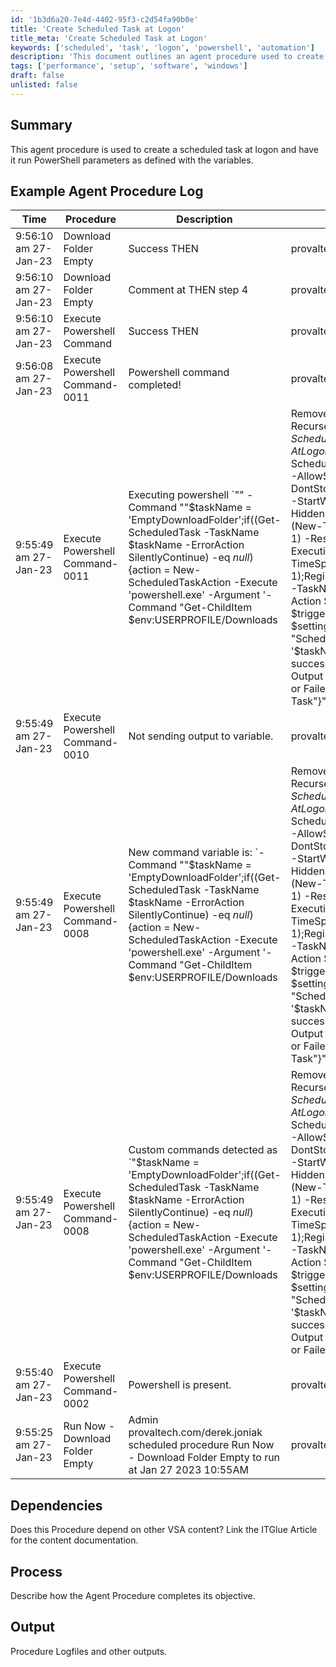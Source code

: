 ```yaml
---
id: '1b3d6a20-7e4d-4402-95f3-c2d54fa90b0e'
title: 'Create Scheduled Task at Logon'
title_meta: 'Create Scheduled Task at Logon'
keywords: ['scheduled', 'task', 'logon', 'powershell', 'automation']
description: 'This document outlines an agent procedure used to create a scheduled task that runs PowerShell commands at user logon. It provides a detailed example of the procedure log, dependencies, and the process involved in executing the task.'
tags: ['performance', 'setup', 'software', 'windows']
draft: false
unlisted: false
---
```

## Summary

This agent procedure is used to create a scheduled task at logon and have it run PowerShell parameters as defined with the variables.

## Example Agent Procedure Log

| Time                      | Procedure                    | Description                                                                                                                 | Admin                          |
|---------------------------|------------------------------|-----------------------------------------------------------------------------------------------------------------------------|--------------------------------|
| 9:56:10 am 27-Jan-23      | Download Folder Empty         | Success THEN                                                                                                              | provaltech.com/derek.joniak    |
| 9:56:10 am 27-Jan-23      | Download Folder Empty         | Comment at THEN step 4                                                                                                   | provaltech.com/derek.joniak    |
| 9:56:10 am 27-Jan-23      | Execute Powershell Command    | Success THEN                                                                                                              | provaltech.com/derek.joniak    |
| 9:56:08 am 27-Jan-23      | Execute Powershell Command-0011| Powershell command completed!                                                                                             | provaltech.com/derek.joniak    |
| 9:55:49 am 27-Jan-23      | Execute Powershell Command-0011| Executing powershell `"" -Command ""$taskName = 'EmptyDownloadFolder';if((Get-ScheduledTask -TaskName $taskName -ErrorAction SilentlyContinue) -eq $null)\{$action = New-ScheduledTaskAction -Execute 'powershell.exe' -Argument '-Command "Get-ChildItem $env:USERPROFILE/Downloads | Remove-Item -Recurse"';$trigger = New-ScheduledTaskTrigger -AtLogon;$settings = New-ScheduledTaskSettingsSet -AllowStartIfOnBatteries -DontStopIfGoingOnBatteries -StartWhenAvailable -Hidden -RestartInterval (New-TimeSpan -Minutes 1) -RestartCount 3 -ExecutionTimeLimit (New-TimeSpan -Hours 1);Register-ScheduledTask -TaskName $taskName -Action $action -Trigger $trigger -Settings $settings;Write-Output "Scheduled task '$taskName' created successfully"}else\{Write-Output "Task Already Exists or Failed To Create Task"}""` | provaltech.com/derek.joniak    |
| 9:55:49 am 27-Jan-23      | Execute Powershell Command-0010| Not sending output to variable.                                                                                           | provaltech.com/derek.joniak    |
| 9:55:49 am 27-Jan-23      | Execute Powershell Command-0008| New command variable is: `-Command ""$taskName = 'EmptyDownloadFolder';if((Get-ScheduledTask -TaskName $taskName -ErrorAction SilentlyContinue) -eq $null)\{$action = New-ScheduledTaskAction -Execute 'powershell.exe' -Argument '-Command "Get-ChildItem $env:USERPROFILE/Downloads | Remove-Item -Recurse"';$trigger = New-ScheduledTaskTrigger -AtLogon;$settings = New-ScheduledTaskSettingsSet -AllowStartIfOnBatteries -DontStopIfGoingOnBatteries -StartWhenAvailable -Hidden -RestartInterval (New-TimeSpan -Minutes 1) -RestartCount 3 -ExecutionTimeLimit (New-TimeSpan -Hours 1);Register-ScheduledTask -TaskName $taskName -Action $action -Trigger $trigger -Settings $settings;Write-Output "Scheduled task '$taskName' created successfully"}else\{Write-Output "Task Already Exists or Failed To Create Task"}""` | provaltech.com/derek.joniak    |
| 9:55:49 am 27-Jan-23      | Execute Powershell Command-0008| Custom commands detected as `"$taskName = 'EmptyDownloadFolder';if((Get-ScheduledTask -TaskName $taskName -ErrorAction SilentlyContinue) -eq $null)\{$action = New-ScheduledTaskAction -Execute 'powershell.exe' -Argument '-Command "Get-ChildItem $env:USERPROFILE/Downloads | Remove-Item -Recurse"';$trigger = New-ScheduledTaskTrigger -AtLogon;$settings = New-ScheduledTaskSettingsSet -AllowStartIfOnBatteries -DontStopIfGoingOnBatteries -StartWhenAvailable -Hidden -RestartInterval (New-TimeSpan -Minutes 1) -RestartCount 3 -ExecutionTimeLimit (New-TimeSpan -Hours 1);Register-ScheduledTask -TaskName $taskName -Action $action -Trigger $trigger -Settings $settings;Write-Output "Scheduled task '$taskName' created successfully"}else\{Write-Output "Task Already Exists or Failed To Create Task"}"` | provaltech.com/derek.joniak    |
| 9:55:40 am 27-Jan-23      | Execute Powershell Command-0002| Powershell is present.                                                                                                   | provaltech.com/derek.joniak    |
| 9:55:25 am 27-Jan-23      | Run Now - Download Folder Empty| Admin provaltech.com/derek.joniak scheduled procedure Run Now - Download Folder Empty to run at Jan 27 2023 10:55AM | provaltech.com/derek.joniak    |

## Dependencies

Does this Procedure depend on other VSA content? Link the ITGlue Article for the content documentation.

## Process

Describe how the Agent Procedure completes its objective.

## Output

Procedure Logfiles and other outputs.












